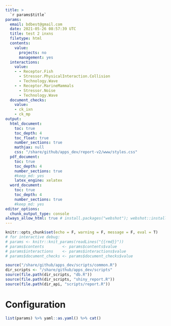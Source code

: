```yaml
---
title: >
  `r params$title`
params:
  email: bdbest@gmail.com
  date: 2021-05-26 08:57:39 UTC
  title: test 2 inxns
  filetype: html
  contents:
    value:
      projects: no
      management: yes
  interactions:
    value:
    - - Receptor.Fish
      - Stressor.PhysicalInteraction.Collision
      - Technology.Wave
    - - Receptor.MarineMammals
      - Stressor.Noise
      - Technology.Wave
  document_checks:
    value:
    - ck_ixn
    - ck_mp
output:
  html_document:
    toc: true
    toc_depth: 4
    toc_float: true
    number_sections: true
    mathjax: null
    css: "/share/github/apps_dev/report-v2/www/styles.css"
  pdf_document:
    toc: true
    toc_depth: 4
    number_sections: true
    #keep_md: yes
    latex_engine: xelatex
  word_document:
    toc: true
    toc_depth: 4
    number_sections: true
    #keep_md: yes
editor_options: 
  chunk_output_type: console
always_allow_html: true # install.packages("webshot"); webshot::install_phantomjs()
---
```


```r
knitr::opts_chunk$set(echo = F, warning = F, message = F, eval = T)
# for interactive debug: 
# params <- knitr::knit_params(readLines("{{rmd}}"))
# params$contents        <- params$contents$value
# params$interactions    <- params$interactions$value
# params$document_checks <- params$document_checks$value

```

```r
source("/share/github/apps_dev/scripts/common.R")
dir_scripts <- "/share/github/apps_dev/scripts"
source(file.path(dir_scripts, "db.R"))
source(file.path(dir_scripts, "shiny_report.R"))
source(file.path(dir_api, "scripts/report.R"))
```

# Configuration

```r
list(params) %>% yaml::as.yaml() %>% cat()
```
